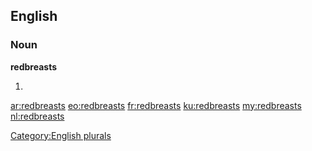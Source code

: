 ==English==

===Noun===
'''redbreasts'''

# {{plural of|redbreast}}

[[Category:English plurals]]

[[ar:redbreasts]]
[[eo:redbreasts]]
[[fr:redbreasts]]
[[ku:redbreasts]]
[[my:redbreasts]]
[[nl:redbreasts]]